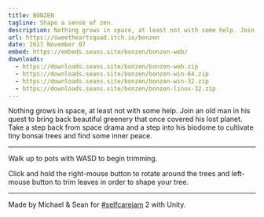 ```yaml
---
title: BONZEN
tagline: Shape a sense of zen.
description: Nothing grows in space, at least not with some help. Join an old man in his quest to bring back beautiful greenery that once covered his lost planet. Take a step back from space drama and a step into his biodome to cultivate tiny bonsai trees and find some inner peace.
url: https://sweetheartsquad.itch.io/bonzen
date: 2017 November 07
embed: https://embeds.seans.site/bonzen/bonzen-web/
downloads:
  - https://downloads.seans.site/bonzen/bonzen-web.zip
  - https://downloads.seans.site/bonzen/bonzen-win-64.zip
  - https://downloads.seans.site/bonzen/bonzen-win-32.zip
  - https://downloads.seans.site/bonzen/bonzen-linux-32.zip
---
```

Nothing grows in space, at least not with some help. Join an old man in his quest to bring back beautiful greenery that once covered his lost planet. Take a step back from space drama and a step into his biodome to cultivate tiny bonsai trees and find some inner peace.

---

Walk up to pots with WASD to begin trimming.

Click and hold the right-mouse button to rotate around the trees and left-mouse button to trim leaves in order to shape your tree.

---

Made by Michael & Sean for [#selfcarejam](https://itch.io/jam/self-care-jam-2) 2 with Unity.

